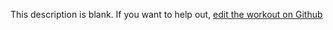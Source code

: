 
  This description is blank. If you want to help out, [edit the workout on Github](https://www.github.com/LiftArcade/exercises/blob/main/exercises/dumbbell-bent-over-row-description.mdx)